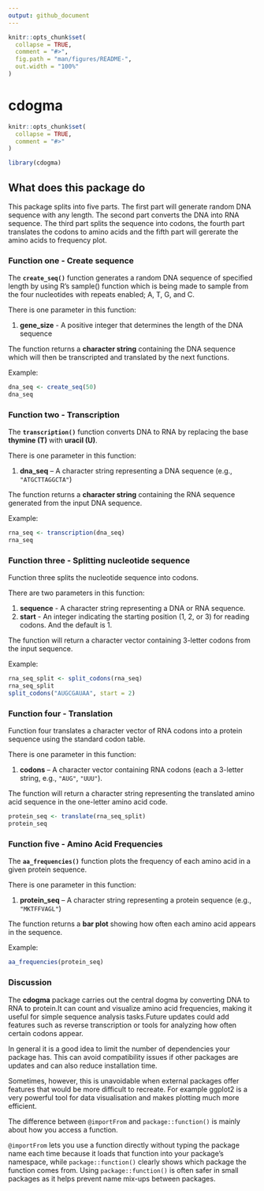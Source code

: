 ```yaml
---
output: github_document
---
```


<!-- README.md is generated from README.Rmd. Please edit that file -->

```r
knitr::opts_chunk$set(
  collapse = TRUE,
  comment = "#>",
  fig.path = "man/figures/README-",
  out.width = "100%"
)
```

# cdogma

```r
knitr::opts_chunk$set(
  collapse = TRUE,
  comment = "#>"
)
```

```r
library(cdogma)
```

## What does this package do

This package splits into five parts. The first part will generate random DNA sequence with any length. The second part converts the DNA into RNA sequence. The third part splits the sequence into codons, the fourth part translates the codons to amino acids and the fifth part will gererate the amino acids to frequency plot.

### Function one - Create sequence

The **`create_seq()`** function generates a random DNA sequence of specified length by using R's sample() function which is being made to sample from the four nucleotides with repeats enabled; A, T, G, and C.

There is one parameter in this function:

1.  **gene_size** - A positive integer that determines the length of the DNA sequence

The function returns a **character string** containing the DNA sequence which will then be transcripted and translated by the next functions.

Example:

```r
dna_seq <- create_seq(50)
dna_seq
```

### Function two - Transcription

The **`transcription()`** function converts DNA to RNA by replacing the base **thymine (T)** with **uracil (U)**.

There is one parameter in this function:

1.  **dna_seq** – A character string representing a DNA sequence (e.g., `"ATGCTTAGGCTA"`)

The function returns a **character string** containing the RNA sequence generated from the input DNA sequence.

Example:

```r
rna_seq <- transcription(dna_seq)
rna_seq
```

### Function three - Splitting nucleotide sequence

Function three splits the nucleotide sequence into codons.

There are two parameters in this function:

1.  **sequence** - A character string representing a DNA or RNA sequence.
2.  **start** - An integer indicating the starting position (1, 2, or 3) for reading codons. And the default is 1.

The function will return a character vector containing 3-letter codons from the input sequence.

Example:

```r
rna_seq_split <- split_codons(rna_seq)
rna_seq_split
split_codons("AUGCGAUAA", start = 2)
```

### Function four - Translation

Function four translates a character vector of RNA codons into a protein sequence using the standard codon table.

There is one parameter in this function:

1.  **codons** – A character vector containing RNA codons (each a 3-letter string, e.g., `"AUG"`, `"UUU"`).

The function will return a character string representing the translated amino acid sequence in the one-letter amino acid code.

```r
protein_seq <- translate(rna_seq_split)
protein_seq
```

### Function five - Amino Acid Frequencies

The **`aa_frequencies()`** function plots the frequency of each amino acid in a given protein sequence.

There is one parameter in this function:

1.  **protein_seq** – A character string representing a protein sequence (e.g., `"MKTFFVAGL"`)

The function returns a **bar plot** showing how often each amino acid appears in the sequence.

Example:

```r
aa_frequencies(protein_seq)
```

### Discussion

The **cdogma** package carries out the central dogma by converting DNA to RNA to protein.It can count and visualize amino acid frequencies, making it useful for simple sequence analysis tasks.Future updates could add features such as reverse transcription or tools for analyzing how often certain codons appear.

In general it is a good idea to limit the number of dependencies your package has. This can avoid compatibility issues if other packages are updates and can also reduce installation time.

Sometimes, however, this is unavoidable when external packages offer features that would be more difficult to recreate. For example ggplot2 is a very powerful tool for data visualisation and makes plotting much more efficient.

The difference between `@importFrom` and `package::function()` is mainly about how you access a function.

`@importFrom` lets you use a function directly without typing the package name each time because it loads that function into your package’s namespace, while `package::function()` clearly shows which package the function comes from. Using `package::function()` is often safer in small packages as it helps prevent name mix-ups between packages.

